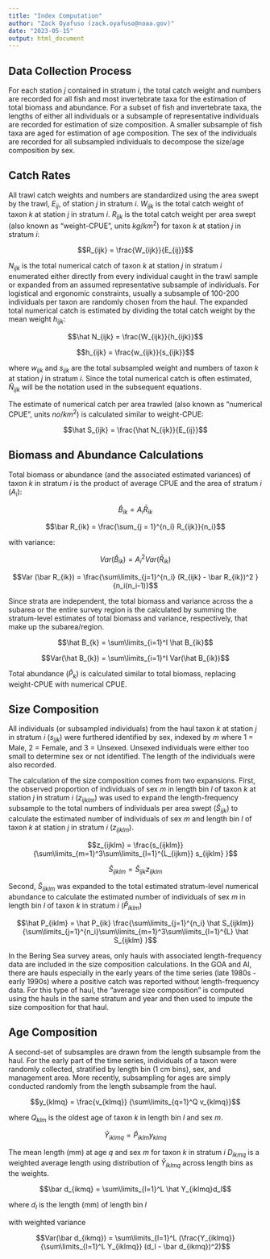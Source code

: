 ```yaml
---
title: "Index Computation"
author: "Zack Oyafuso (zack.oyafuso@noaa.gov)"
date: "2023-05-15"
output: html_document
---
```


## Data Collection Process
For each station $j$ contained in stratum $i$, the total catch weight and 
numbers are recorded for all fish and most invertebrate taxa for the estimation
of total biomass and abundance. For a subset of fish and invertebrate taxa,
the lengths of either all individuals or a subsample of representative 
individuals are recorded for estimation of size composition. A smaller 
subsample of fish taxa are aged for estimation of age composition. The sex of
the individuals are recorded for all subsampled individuals to decompose the
size/age composition by sex.

## Catch Rates
All trawl catch weights and numbers are standardized using the area swept by 
the trawl, $E_{ij}$, of station $j$ in stratum $i$. $W_{ijk}$ is the total 
catch weight of taxon $k$ at station $j$ in stratum $i$. $R_{ijk}$ is the 
total catch weight per area swept (also known as "weight-CPUE", units
$kg/km^2$) for taxon $k$ at station $j$ in stratum $i$: 

$$R_{ijk} = \frac{W_{ijk}}{E_{ij}}$$

$N_{ijk}$ is the total numerical catch of taxon $k$ at station $j$ in stratum 
$i$ enumerated either directly from every individual caught in the trawl sample
or expanded from an assumed representative subsample of individuals. For 
logistical and ergonomic constraints, usually a subsample of 100-200 
individuals per taxon are randomly chosen from the haul. The expanded total 
numerical catch is estimated by dividing the total catch weight by the mean 
weight $h_{ijk}$: 

$$\hat N_{ijk} = \frac{W_{ijk}}{h_{ijk}}$$

$$h_{ijk} = \frac{w_{ijk}}{s_{ijk}}$$

where $w_{ijk}$ and $s_{ijk}$ are the total subsampled weight and numbers of
taxon $k$ at station $j$ in stratum $i$. Since the total numerical catch is 
often estimated, $\hat N_{ijk}$ will be the notation used in the subsequent
equations. 

The estimate of numerical catch per area trawled (also known as "numerical 
CPUE", units $no/km^2$) is calculated similar to weight-CPUE: 

$$\hat S_{ijk} = \frac{\hat N_{ijk}}{E_{ij}}$$

## Biomass and Abundance Calculations
Total biomass or abundance (and the associated estimated variances) of taxon 
$k$ in stratum $i$ is the product of average CPUE and the area of stratum $i$ 
($A_i$):

$$\hat B_{ik} = A_i \bar R_{ik}$$

$$\bar R_{ik} = \frac{\sum_{j = 1}^{n_i} R_{ijk}}{n_i}$$

with variance: 

$$Var(\hat B_{ik}) = A_i^2 Var(\bar R_{ik})$$

$$Var (\bar R_{ik}) = \frac{\sum\limits_{j=1}^{n_i} (R_{ijk} - \bar R_{ik})^2 }{n_i(n_i-1)}$$

Since strata are independent, the total biomass and variance across the a 
subarea or the entire survey region is the calculated by summing the 
stratum-level estimates of total biomass and variance, respectively, that 
make up the subarea/region.

$$\hat B_{k} = \sum\limits_{i=1}^I \hat B_{ik}$$

$$Var(\hat B_{k}) = \sum\limits_{i=1}^I Var(\hat B_{ik})$$

Total abundance ($\hat P_{k}$) is calculated similar to total biomass, 
replacing weight-CPUE with numerical CPUE. 

## Size Composition
All individuals (or subsampled individuals) from the haul taxon $k$ at station 
$j$ in stratum $i$ ($s_{ijk}$) were furthered identified by sex, indexed by 
$m$ where 1 = Male, 2 = Female, and 3 = Unsexed. Unsexed individuals were 
either too small to determine sex or not identified. The length of the 
individuals were also recorded. 

The calculation of the size composition comes from two expansions. First, the 
observed proportion of individuals of sex $m$ in length bin $l$ of taxon $k$
at station $j$ in stratum $i$ ($z_{ijklm}$) was used to expand the
length-frequency subsample to the total numbers of individuals per area swept
($\hat S_{ijk}$) to calculate the estimated number of individuals of sex $m$ 
and length bin $l$ of taxon $k$ at station $j$ in stratum $i$ ($z_{ijklm}$).

$$z_{ijklm} = \frac{s_{ijklm}} {\sum\limits_{m=1}^3\sum\limits_{l=1}^{L_{ijkm}} s_{ijklm} }$$

$$\hat S_{ijklm} = \hat S_{ijk} z_{ijklm}$$

Second, $\hat S_{ijklm}$ was expanded to the total estimated stratum-level
numerical abundance to calculate the estimated number of individuals of sex 
$m$ in length bin $l$ of taxon $k$ in stratum $i$ ($\hat P_{iklm}$)

$$\hat P_{iklm} = \hat P_{ik} \frac{\sum\limits_{j=1}^{n_i} \hat S_{ijklm}} {\sum\limits_{j=1}^{n_i}\sum\limits_{m=1}^3\sum\limits_{l=1}^{L} \hat S_{ijklm} }$$

In the Bering Sea survey areas, only hauls with associated length-frequency 
data are included in the size composition calculations. In the GOA and AI, 
there are hauls especially in the early years of the time series (late 1980s 
- early 1990s) where a positive catch was reported without length-frequency
data. For this type of haul, the "average size composition" is computed using 
the hauls in the same stratum and year and then used to impute the size 
composition for that haul.

## Age Composition
A second-set of subsamples are drawn from the length subsample from the haul. 
For the early part of the time series, individuals of a taxon were randomly 
collected, stratified by length bin (1 cm bins), sex, and management area. 
More recently, subsampling for ages are simply conducted randomly from the 
length subsample from the haul. 

$$y_{klmq} = \frac{v_{klmq}} {\sum\limits_{q=1}^Q v_{klmq}}$$

where $Q_{klm}$ is the oldest age of taxon $k$ in length bin $l$ and sex $m$. 

$$\hat Y_{iklmq} = \hat P_{iklm}y_{klmq}$$

<!-- $\hat Y_{ikmq} = \sum\limits_{l=1}^L \hat P_{iklm}y_{klmq}$ -->

The mean length (mm) at age $q$ and sex $m$ for taxon $k$ in stratum $i$ 
$D_{ikmq}$ is a weighted average length using distribution of $\hat Y_{iklmq}$ 
across length bins as the weights. 

$$\bar d_{ikmq} = \sum\limits_{l=1}^L \hat Y_{iklmq}d_l$$

where $d_l$ is the length (mm) of length bin $l$

with weighted variance

$$Var(\bar d_{ikmq}) = \sum\limits_{l=1}^L (\frac{Y_{iklmq}}{\sum\limits_{l=1}^L Y_{iklmq}} (d_l - \bar d_{ikmq})^2)$$

                                                
                                                